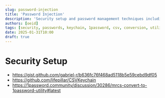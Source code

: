 ```yaml
---
slug: password-injection
title: 'Password Injection'
description: 'Security setup and password management techniques including CSV keychain conversion and 1Password utilities'
authors: [oeid]
tags: [security, passwords, keychain, 1password, csv, conversion, utilities]
date: 2025-01-31T10:00
draft: true
---
```


# Security Setup
- https://gist.github.com/gabriel-r/b636fc76f468ad5118b5e59cebd9df05
- https://github.com/lifepillar/CSVKeychain
- https://1password.community/discussion/30286/mrcs-convert-to-1password-utility#latest
